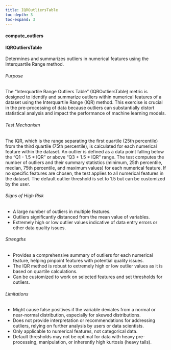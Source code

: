 ```yaml
---
title: IQROutliersTable
toc-depth: 3
toc-expand: 3
---
```







#### compute_outliers

 
#### IQROutliersTable

Determines and summarizes outliers in numerical features using the Interquartile Range method.

###### Purpose

The "Interquartile Range Outliers Table" (IQROutliersTable) metric is designed to identify and summarize outliers
within numerical features of a dataset using the Interquartile Range (IQR) method. This exercise is crucial in the
pre-processing of data because outliers can substantially distort statistical analysis and impact the performance
of machine learning models.

###### Test Mechanism

The IQR, which is the range separating the first quartile (25th percentile) from the third quartile (75th
percentile), is calculated for each numerical feature within the dataset. An outlier is defined as a data point
falling below the "Q1 - 1.5 * IQR" or above "Q3 + 1.5 * IQR" range. The test computes the number of outliers and
their summary statistics (minimum, 25th percentile, median, 75th percentile, and maximum values) for each numerical
feature. If no specific features are chosen, the test applies to all numerical features in the dataset. The default
outlier threshold is set to 1.5 but can be customized by the user.

###### Signs of High Risk

- A large number of outliers in multiple features.
- Outliers significantly distanced from the mean value of variables.
- Extremely high or low outlier values indicative of data entry errors or other data quality issues.

###### Strengths

- Provides a comprehensive summary of outliers for each numerical feature, helping pinpoint features with potential
quality issues.
- The IQR method is robust to extremely high or low outlier values as it is based on quartile calculations.
- Can be customized to work on selected features and set thresholds for outliers.

###### Limitations

- Might cause false positives if the variable deviates from a normal or near-normal distribution, especially for
skewed distributions.
- Does not provide interpretation or recommendations for addressing outliers, relying on further analysis by users
or data scientists.
- Only applicable to numerical features, not categorical data.
- Default thresholds may not be optimal for data with heavy pre-processing, manipulation, or inherently high
kurtosis (heavy tails).




 